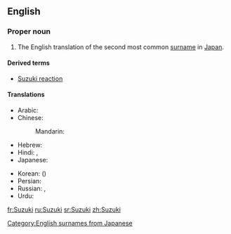 ==English==
===Proper noun===
{{wikipedia|Suzuki (disambiguation)}}
{{en-proper noun}}
# The English translation of the second most common [[surname]] in [[Japan]].

====Derived terms====
* [[Suzuki reaction]]

====Translations====
{{trans-top|a Japanese surname}}
* Arabic: {{t-|ar|سوزوكي|tr=suzuuki}}
* Chinese:
*: Mandarin: {{t-|cmn|鈴木|tr=Língmù|sc=Hani}}
* Hebrew: {{t-|he|סוזוקי|tr=Suzuki}}
* Hindi: {{t-|hi|सुजुकी|tr=sujukī}}, {{t-|hi|सुज़ुकी|tr=suzukī}}
* Japanese: {{t+|ja|鈴木|tr=すずき, Suzuki}}
{{trans-mid}}
* Korean: {{t-|ko|스즈끼|tr=Seujeukki|sc=Hang}} ({{t+|ko|鈴木|sc=Hani}})
* Persian: {{t-|fa|سوزوکی|tr=suzuki}}
* Russian: {{t-|ru|Судзуки|m|f|tr=Sudzúki}} {{qualifier|standard transliteration}}, {{t-|ru|Сузуки|m|f|tr=Suzúki}} {{qualifier|common transliteration}}
* Urdu: {{t-|ur|سوزوکی|tr=suzukī}}
{{trans-bottom}}


[[Category:English surnames from Japanese]]

[[fr:Suzuki]]
[[ru:Suzuki]]
[[sr:Suzuki]]
[[zh:Suzuki]]